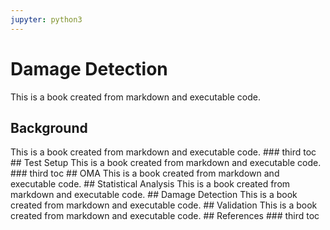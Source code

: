 ```yaml
---
jupyter: python3
---
```


# Damage Detection

This is a book created from markdown and executable code.

## Background
This is a book created from markdown and executable code.
### third toc
## Test Setup
This is a book created from markdown and executable code.
### third toc
## OMA
This is a book created from markdown and executable code.
## Statistical Analysis
This is a book created from markdown and executable code.
## Damage Detection
This is a book created from markdown and executable code.
## Validation
This is a book created from markdown and executable code.
## References
### third toc